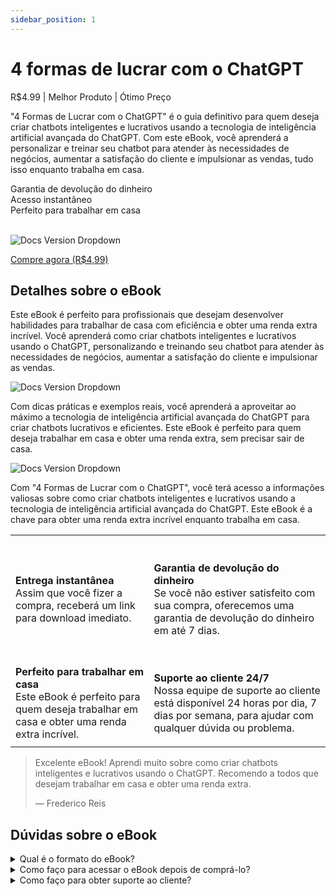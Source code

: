 ---
sidebar_position: 1
---

# 4 formas de lucrar com o ChatGPT
R$4.99 <icon icon="fa-solid fa-star" size="lg" color="#ffbb00" /><icon icon="fa-solid fa-star" size="lg" color="#ffbb00" /><icon icon="fa-solid fa-star" size="lg" color="#ffbb00" /><icon icon="fa-solid fa-star" size="lg" color="#ffbb00" /><icon icon="fa-solid fa-star" size="lg" color="#ffbb00" />
  | Melhor Produto | Ótimo Preço

"4 Formas de Lucrar com o ChatGPT" é o guia definitivo para quem deseja criar chatbots inteligentes e lucrativos usando a tecnologia de inteligência artificial avançada do ChatGPT. Com este eBook, você aprenderá a personalizar e treinar seu chatbot para atender às necessidades de negócios, aumentar a satisfação do cliente e impulsionar as vendas, tudo isso enquanto trabalha em casa.

<icon icon="fa-regulard fa-circle-check" size="lg" color="#00d652" /> Garantia de devolução do dinheiro <br/>
<icon icon="fa-regulard fa-circle-check" size="lg" color="#00d652" /> Acesso instantâneo <br/>
<icon icon="fa-regulard fa-circle-check" size="lg" color="#00d652" /> Perfeito para trabalhar em casa <br/><br/>

![Docs Version Dropdown](./img/chatGpt2.jpg#rounded#rounded)

[<Link className="button button--primary button--lg"> Compre agora (R$4,99)</Link>](htpps://www.google.com)

## Detalhes sobre o eBook

Este eBook é perfeito para profissionais que desejam desenvolver habilidades para trabalhar de casa com eficiência e obter uma renda extra incrível. Você aprenderá como criar chatbots inteligentes e lucrativos usando o ChatGPT, personalizando e treinando seu chatbot para atender às necessidades de negócios, aumentar a satisfação do cliente e impulsionar as vendas.

![Docs Version Dropdown](./img/chatGpt3.jpg#rounded#rounded)

Com dicas práticas e exemplos reais, você aprenderá a aproveitar ao máximo a tecnologia de inteligência artificial avançada do ChatGPT para criar chatbots lucrativos e eficientes. Este eBook é perfeito para quem deseja trabalhar em casa e obter uma renda extra, sem precisar sair de casa.

![Docs Version Dropdown](./img/chatGpt4.jpg#rounded#rounded)

Com "4 Formas de Lucrar com o ChatGPT", você terá acesso a informações valiosas sobre como criar chatbots inteligentes e lucrativos usando a tecnologia de inteligência artificial avançada do ChatGPT. Este eBook é a chave para obter uma renda extra incrível enquanto trabalha em casa.


|   |  |
| ------------- | ------------- |
| <icon icon="fa-regulard fa-circle-check" size="2xl"/><br/><br/><b>Entrega instantânea</b><br/>Assim que você fizer a compra, receberá um link para download imediato. | <icon icon="fa-regulard fa-circle-arrow-up" size="2xl"/><br/><br/><b>Garantia de devolução do dinheiro</b><br/>Se você não estiver satisfeito com sua compra, oferecemos uma garantia de devolução do dinheiro em até 7 dias. |
| <icon icon="fa-regulard fa-circle-play" size="2xl"/><br/><br/><b>Perfeito para trabalhar em casa</b><br/>Este eBook é perfeito para quem deseja trabalhar em casa e obter uma renda extra incrível. | <icon icon="fa-regulard fa-circle-plus" size="2xl"/><br/><br/><b>Suporte ao cliente 24/7</b><br/>Nossa equipe de suporte ao cliente está disponível 24 horas por dia, 7 dias por semana, para ajudar com qualquer dúvida ou problema. |
|   |  |

> Excelente eBook! Aprendi muito sobre como criar chatbots inteligentes e lucrativos usando o ChatGPT. Recomendo a todos que desejam trabalhar em casa e obter uma renda extra.
>
> — Frederico Reis

## Dúvidas sobre o eBook

<details>
<summary>Qual é o formato do eBook?</summary>
<div>O eBook está em formato PDF e pode ser lido em qualquer dispositivo compatível (Celular, Kindle, iPad, etc.).</div>
</details>
<details>
<summary>Como faço para acessar o eBook depois de comprá-lo?</summary>
<div>Assim que você comprar o eBook, você receberá um link de download por e-mail. Basta clicar no link para baixar o eBook e começar a ler imediatamente.</div>
</details>
<details>
<summary>Como faço para obter suporte ao cliente?</summary>
<div>Nossa equipe de suporte ao cliente está disponível 24 horas por dia, 7 dias por semana, para responder a quaisquer perguntas que você possa ter. Você pode entrar em contato conosco por e-mail ou chat ao vivo em nosso site.</div>
</details>
